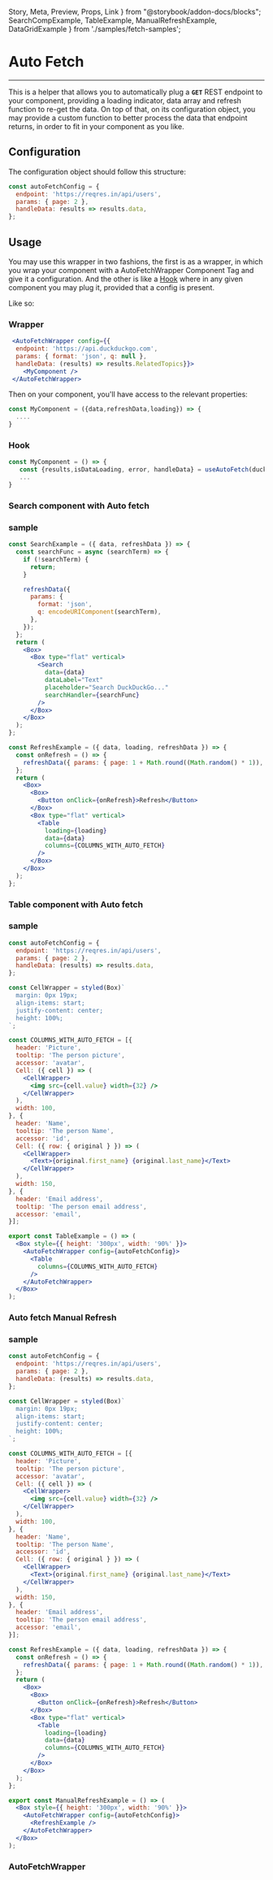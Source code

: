   Story,
  Meta,
  Preview,
  Props,
  Link
} from "@storybook/addon-docs/blocks";
  SearchCompExample,
  TableExample,
  ManualRefreshExample,
  DataGridExample
} from './samples/fetch-samples';

<Meta title="components/Helpers/Auto Fetch" component={AutoFetch} />

# Auto Fetch
<hr />

This is a helper that allows you to automatically plug a **`GET`** REST endpoint
to your component, providing a loading indicator, data array and refresh function to
re-get the data. On top of that, on its configuration object, you may provide
a custom function to better process the data that endpoint returns, in order
to fit in your component as you like.

## Configuration
The configuration object should follow this structure:

```jsx
const autoFetchConfig = {
  endpoint: 'https://reqres.in/api/users',
  params: { page: 2 },
  handleData: results => results.data,
};
```

## Usage

You may use this wrapper in two fashions, the first is as a wrapper, in which you wrap
your component with a AutoFetchWrapper Component Tag and give it a configuration. And the other
 is like a [Hook](https://reactjs.org/docs/hooks-intro.html) where in any given component
 you may plug it, provided that a config is present.

 Like so:

### Wrapper
```jsx
 <AutoFetchWrapper config={{
  endpoint: 'https://api.duckduckgo.com',
  params: { format: 'json', q: null },
  handleData: (results) => results.RelatedTopics}}>
    <MyComponent />
 </AutoFetchWrapper>
```

Then on your component, you'll have access to the relevant properties:

```jsx
const MyComponent = ({data,refreshData,loading}) => {
  ....
}
```

### Hook

```jsx
const MyComponent = () => {
   const {results,isDataLoading, error, handleData} = useAutoFetch(duckDuckGoFetchConfig);
   ...
}
```

### Search component with Auto fetch

<Preview withSource="none">
  <Story name="Search Example">
      <SearchCompExample />
  </Story>
</Preview>

### sample

```jsx
const SearchExample = ({ data, refreshData }) => {
  const searchFunc = async (searchTerm) => {
    if (!searchTerm) {
      return;
    }

    refreshData({
      params: {
        format: 'json',
        q: encodeURIComponent(searchTerm),
      },
    });
  };
  return (
    <Box>
      <Box type="flat" vertical>
        <Search
          data={data}
          dataLabel="Text"
          placeholder="Search DuckDuckGo..."
          searchHandler={searchFunc}
        />
      </Box>
    </Box>
  );
};

const RefreshExample = ({ data, loading, refreshData }) => {
  const onRefresh = () => {
    refreshData({ params: { page: 1 + Math.round((Math.random() * 1)), delay: 1.5 } });
  };
  return (
    <Box>
      <Box>
        <Button onClick={onRefresh}>Refresh</Button>
      </Box>
      <Box type="flat" vertical>
        <Table
          loading={loading}
          data={data}
          columns={COLUMNS_WITH_AUTO_FETCH}
        />
      </Box>
    </Box>
  );
};
```

### Table component with Auto fetch

<Preview withSource="none">
  <Story name="Table Example">
      <TableExample />
  </Story>
</Preview>

### sample

```jsx
const autoFetchConfig = {
  endpoint: 'https://reqres.in/api/users',
  params: { page: 2 },
  handleData: (results) => results.data,
};

const CellWrapper = styled(Box)`
  margin: 0px 19px;
  align-items: start;
  justify-content: center;
  height: 100%;
`;

const COLUMNS_WITH_AUTO_FETCH = [{
  header: 'Picture',
  tooltip: 'The person picture',
  accessor: 'avatar',
  Cell: ({ cell }) => (
    <CellWrapper>
      <img src={cell.value} width={32} />
    </CellWrapper>
  ),
  width: 100,
}, {
  header: 'Name',
  tooltip: 'The person Name',
  accessor: 'id',
  Cell: ({ row: { original } }) => (
    <CellWrapper>
      <Text>{original.first_name} {original.last_name}</Text>
    </CellWrapper>
  ),
  width: 150,
}, {
  header: 'Email address',
  tooltip: 'The person email address',
  accessor: 'email',
}];

export const TableExample = () => (
  <Box style={{ height: '300px', width: '90%' }}>
    <AutoFetchWrapper config={autoFetchConfig}>
      <Table
        columns={COLUMNS_WITH_AUTO_FETCH}
      />
    </AutoFetchWrapper>
  </Box>
);
```

### Auto fetch Manual Refresh

<Preview withSource="none">
  <Story name="Manual Refresh Example">
      <ManualRefreshExample />
  </Story>
</Preview>

### sample

```jsx
const autoFetchConfig = {
  endpoint: 'https://reqres.in/api/users',
  params: { page: 2 },
  handleData: (results) => results.data,
};

const CellWrapper = styled(Box)`
  margin: 0px 19px;
  align-items: start;
  justify-content: center;
  height: 100%;
`;

const COLUMNS_WITH_AUTO_FETCH = [{
  header: 'Picture',
  tooltip: 'The person picture',
  accessor: 'avatar',
  Cell: ({ cell }) => (
    <CellWrapper>
      <img src={cell.value} width={32} />
    </CellWrapper>
  ),
  width: 100,
}, {
  header: 'Name',
  tooltip: 'The person Name',
  accessor: 'id',
  Cell: ({ row: { original } }) => (
    <CellWrapper>
      <Text>{original.first_name} {original.last_name}</Text>
    </CellWrapper>
  ),
  width: 150,
}, {
  header: 'Email address',
  tooltip: 'The person email address',
  accessor: 'email',
}];

const RefreshExample = ({ data, loading, refreshData }) => {
  const onRefresh = () => {
    refreshData({ params: { page: 1 + Math.round((Math.random() * 1)), delay: 1.5 } });
  };
  return (
    <Box>
      <Box>
        <Button onClick={onRefresh}>Refresh</Button>
      </Box>
      <Box type="flat" vertical>
        <Table
          loading={loading}
          data={data}
          columns={COLUMNS_WITH_AUTO_FETCH}
        />
      </Box>
    </Box>
  );
};

export const ManualRefreshExample = () => (
  <Box style={{ height: '300px', width: '90%' }}>
    <AutoFetchWrapper config={autoFetchConfig}>
      <RefreshExample />
    </AutoFetchWrapper>
  </Box>
);
```

### AutoFetchWrapper
<Props of={AutoFetch} />
